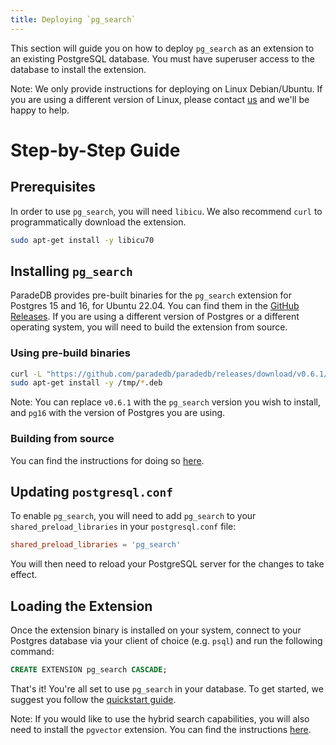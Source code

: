 ```yaml
---
title: Deploying `pg_search`
---
```


This section will guide you on how to deploy `pg_search` as an extension to an existing PostgreSQL database. You must have superuser access to the database to install the extension.

Note: We only provide instructions for deploying on Linux Debian/Ubuntu. If you are using a different version of Linux, please contact [us](mailto:sales@paradedb.com) and we'll be happy to help.

# Step-by-Step Guide

## Prerequisites

In order to use `pg_search`, you will need `libicu`. We also recommend `curl` to programmatically download the extension.

```bash
sudo apt-get install -y libicu70
```

## Installing `pg_search`

ParadeDB provides pre-built binaries for the `pg_search` extension for Postgres 15 and 16, for Ubuntu 22.04. You can find them in the [GitHub Releases](https://github.com/paradedb/paradedb/releases/latest). If you
are using a different version of Postgres or a different operating system, you will need to build the extension from source.

### Using pre-build binaries

```bash
curl -L "https://github.com/paradedb/paradedb/releases/download/v0.6.1/pg_search-v0.6.1-pg16-arm64-ubuntu2204.deb" -o /tmp/pg_search.deb
sudo apt-get install -y /tmp/*.deb
```

Note: You can replace `v0.6.1` with the `pg_search` version you wish to install, and `pg16` with the version of Postgres you are using.

### Building from source

You can find the instructions for doing so [here](https://github.com/paradedb/paradedb/tree/v0.6.1/pg_search#installation).

## Updating `postgresql.conf`

To enable `pg_search`, you will need to add `pg_search` to your `shared_preload_libraries` in your `postgresql.conf` file:

```conf
shared_preload_libraries = 'pg_search'
```

You will then need to reload your PostgreSQL server for the changes to take effect.

## Loading the Extension

Once the extension binary is installed on your system, connect to your Postgres database via your client of choice (e.g. `psql`) and run the following command:

```sql
CREATE EXTENSION pg_search CASCADE;
```

That's it! You're all set to use `pg_search` in your database. To get started, we suggest you follow the [quickstart guide](/search/quickstart).

Note: If you would like to use the hybrid search capabilities, you will also need to install the `pgvector` extension. You can find the instructions [here](https://github.com/pgvector/pgvector?tab=readme-ov-file#installation).
